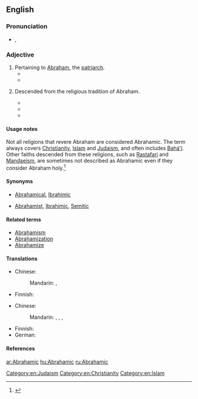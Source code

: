 ==English==

===Pronunciation===
* {{a|UK}} {{IPA|/eɪ.bɹəˈhæm.ɪk/}}, {{X-SAMPA|/eI.br@"h{m.Ik/}}

===Adjective===
{{en-adj}}

# Pertaining to [[Abraham]], the [[patriarch]].
#* {{quote-magazine|year=1832|volume=4|author=Issac Cullimore|magazine=The Morning watch: or, Quarterly journal on prophecy, and theological review|title=Criteria for Determining the Accuracy of Scripture Chronology|passage=[T]he Noachic and '''Abrahamic''' churches are connected by Shem, and the other long-lived patriarchs, who existed before the apostasy of Noah's posterity, and survived it}}
#* {{quote-journal |year=1896 |journal=The Methodist review |page=66 |title=Spiritual Development of St. Paul |author=James S. Kennedy |url=http://books.google.com/books?id=YTAuAAAAYAAJ&printsec=titlepage#PPA66,M1 |page=66 |passage=Paul's faith was at this crisis in his spiritual illumination more '''Abrahamic''' than Christlike in its character.}}
# {{context|of a religion}} Descended from the religious tradition of Abraham.
#* {{quote-book|year=2005|quotee=Jacques Derrida|page=121|passage=[The ''messianic''] does not belong properly to any '''Abrahamic''' religion (even if I may here continue “entre nous” for essential reasons of language and of place, of culture, and of provisional rhetorical and historical strategy of which I will speak later, to give to it names inscribed by the '''Abrahamic''' religions).|title=Derrida and Religion: Other Testaments|author=Yvonne Sherwood and Kevin Hart}}
#* {{quote-book|title=Religion: Beyond a Concept|author=Hent De Vries|year=2007|page=123|isbn=0823227251|passage=Most anthropologists, myself at the forefront, are doubtless incredibly naive about the nature of Christianity and provincial with respect to the depth and riches of '''Abrahamic'''-based theory for the analysis of religious phenomena more broadly no less than for philosophy.}}
#* {{quote-book|year=2009|title=The Borders of Islam|isbn=0231154224|author=Stig Jarle Hansen, Atle Mesøy, Tuncay Kardas|page=158|passage=Christianity, not Islam, was the first of the '''Abrahamic''' cults to come to the Sudan.}}

====Usage notes====
Not all religions that revere Abraham are considered Abrahamic. The term always covers [[Christianity]], [[Islam]] and [[Judaism]], and often includes [[Bahá'í]]. Other faiths descended from these religions, such as [[Rastafari]] and [[Mandaeism]], are sometimes not described as Abrahamic even if they consider Abraham holy.<ref>{{cite web|url=http://www.religioustolerance.org/alt_mean1.htm|publisher=Ontario Consultants on Religious Tolerance|title=Meanings of ambiguous terms beginning with the letters "A" to "R"|accessdate=2012-06-09}}</ref>

====Synonyms====
* {{sense|pertaining to Abraham}} [[Abrahamical]], [[Ibrahimic]]
* {{sense|of the family of religions revering Abraham}} [[Abrahamist]], [[Ibrahimic]], [[Semitic]] 

====Related terms====
* [[Abrahamism]]
* [[Abrahamization]]
* [[Abrahamize]]

====Translations====
{{trans-top|pertaining to Abraham}}
* Chinese:
*: Mandarin: {{t|cmn|亞伯拉罕|alt=亞伯拉罕的|sc=Hani}}, {{t-|cmn|亚伯拉罕|alt=亚伯拉罕的|tr=Yàbólāhǎn de|sc=Hani}}
{{trans-mid}}
* Finnish: {{t-|fi|abrahamilainen}}
{{trans-bottom}}

{{trans-top|pertaining to Abrahamic religions}}
* Chinese:
*: Mandarin: {{t|cmn|亞伯拉罕諸教|sc=Hani}}, {{t|cmn|亚伯拉罕诸教|tr=Yàbólāhǎn zhūjiào|sc=Hani}}, {{t|cmn|亞伯拉罕宗教|sc=Hani}}, {{t|cmn|亚伯拉罕宗教|tr=Yàbólāhǎn zōngjiào|sc=Hani}}
{{trans-mid}}
* Finnish: {{t-|fi|abrahamilainen}}
* German: {{t-|de|abrahamitisch}}
{{trans-bottom}}

====References====
<references/>

[[Category:en:Judaism]]
[[Category:en:Christianity]]
[[Category:en:Islam]]

[[ar:Abrahamic]]
[[hu:Abrahamic]]
[[ru:Abrahamic]]